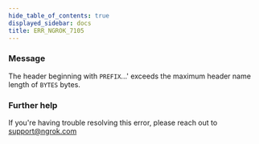 ```yaml
---
hide_table_of_contents: true
displayed_sidebar: docs
title: ERR_NGROK_7105
---
```


### Message

The header beginning with `PREFIX`...' exceeds the maximum header name length of `BYTES` bytes.

### Further help

If you're having trouble resolving this error, please reach out to [support@ngrok.com](mailto:support@ngrok.com?subject=Help%20with%20ERR_NGROK_7105)
